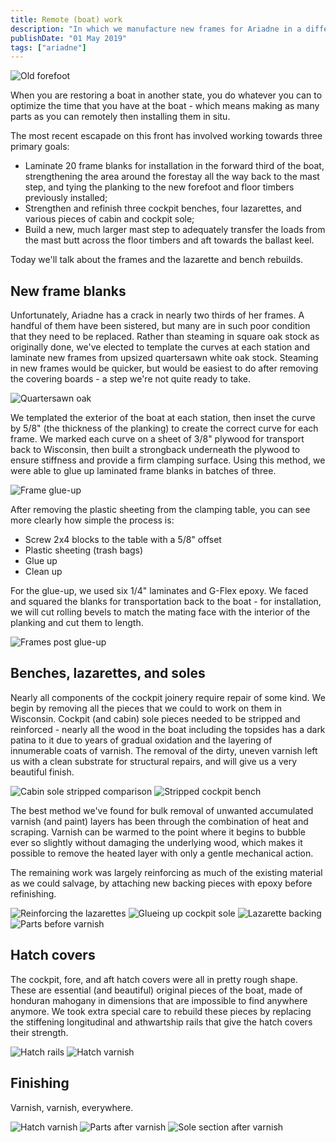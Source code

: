 ```yaml
---
title: Remote (boat) work
description: "In which we manufacture new frames for Ariadne in a different state."
publishDate: "01 May 2019"
tags: ["ariadne"]
---
```


<Image src={frameLams} alt="Old forefoot" />

When you are restoring a boat in another state, you do whatever you
can to optimize the time that you have at the boat - which means
making as many parts as you can remotely then installing them in situ.

The most recent escapade on this front has involved working towards
 three primary goals:

* Laminate 20 frame blanks for installation in the forward
third of the boat, strengthening the area around the forestay all the
way back to the mast step, and tying the planking to the new forefoot
and floor timbers previously installed;
* Strengthen and refinish three cockpit benches, four
  lazarettes, and various pieces of cabin and cockpit sole;
* Build a new, much larger mast step to adequately transfer the loads
  from the mast butt across the floor timbers and aft towards the
  ballast keel.

Today we'll talk about the frames and the lazarette and bench rebuilds.

## New frame blanks

Unfortunately, Ariadne has a crack in nearly two thirds of her
frames. A handful of them have been sistered, but many are in such
poor condition that they need to be replaced. Rather than steaming in
square oak stock as originally done, we've elected to template the
curves at each station and laminate new frames from upsized
quartersawn white oak stock. Steaming in new frames would be quicker,
but would be easiest to do after removing the covering boards - a step
we're not quite ready to take.

<Image src={quartersawnOak} alt="Quartersawn oak" />

We templated the exterior of the boat at each station, then inset the
curve by 5/8" (the thickness of the planking) to create the correct
curve for each frame. We marked each curve on a sheet of 3/8"
plywood for transport back to Wisconsin, then built a strongback
underneath the plywood to ensure stiffness and provide a firm clamping
surface. Using this method, we were able to glue up laminated frame
blanks in batches of three.

<Image src={laminateGlueUp} alt="Frame glue-up" />

After removing the plastic sheeting from the clamping table, you can
see more clearly how simple the process is:

* Screw 2x4 blocks to the table with a 5/8" offset
* Plastic sheeting (trash bags)
* Glue up
* Clean up

For the glue-up, we used six 1/4" laminates and G-Flex epoxy. We faced
and squared the blanks for transportation back to the boat - for
installation, we will cut rolling bevels to match the mating face with
the interior of the planking and cut them to length.

<Image src={framePostGlueUp} alt="Frames post glue-up" />

<br/>

## Benches, lazarettes, and soles

Nearly all components of the cockpit joinery require repair of some
kind. We begin by removing all the pieces that we could to work on
them in Wisconsin. Cockpit (and cabin) sole pieces needed to be
stripped and reinforced - nearly all the wood in the boat including
the topsides has a dark patina to it due to years of gradual oxidation
and the layering of innumerable coats of varnish. The removal of the
dirty, uneven varnish left us with a clean substrate for structural
repairs, and will give us a very beautiful finish.

<Image src={soleStripped} alt="Cabin sole stripped comparison" />
<Image src={benchStripped} alt="Stripped cockpit bench" />

The best method we've found for bulk removal of unwanted accumulated
varnish (and paint) layers has been through the combination of heat
and scraping. Varnish can be warmed to the point where it begins to
bubble ever so slightly without damaging the underlying wood, which
makes it possible to remove the heated layer with only a gentle
mechanical action.

<BlogVideo src="bench-varnish-scrape.mp4" />

The remaining work was largely reinforcing as much of the existing
material as we could salvage, by attaching new backing pieces with
epoxy before refinishing.

<Image src={lazaretteReinforcement} alt="Reinforcing the lazarettes" />

<BlogVideo src="sole-scarf.mp4" />

<Image src={soleGlue} alt="Glueing up cockpit sole" />

<Image src={lazBacking} alt="Lazarette backing" />

<Image src={rawParts} alt="Parts before varnish" />

## Hatch covers

The cockpit, fore, and aft hatch covers were all in pretty rough
shape. These are essential (and beautiful) original pieces of the
boat, made of honduran mahogany in dimensions that are impossible to
find anywhere anymore. We took extra special care to rebuild these
pieces by replacing the stiffening longitudinal and athwartship rails
that give the hatch covers their strength.

<Image src={hatchRails} alt="Hatch rails" />

<Image src={hatchVarnish} alt="Hatch varnish" />

## Finishing

Varnish, varnish, everywhere.

<Image src={hatchVarnish2} alt="Hatch varnish" />

<Image src={allShiny} alt="Parts after varnish" />

<Image src={soleShiny} alt="Sole section after varnish" />
